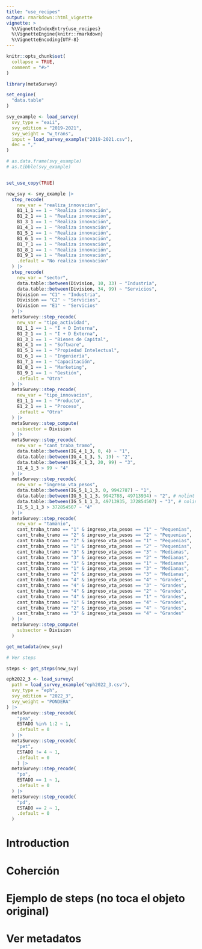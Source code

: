 ```yaml
---
title: "use_recipes"
output: rmarkdown::html_vignette
vignette: >
  %\VignetteIndexEntry{use_recipes}
  %\VignetteEngine{knitr::rmarkdown}
  %\VignetteEncoding{UTF-8}
---
```


```r
knitr::opts_chunk$set(
  collapse = TRUE,
  comment = "#>"
)
```

```r
library(metaSurvey)

set_engine(
  "data.table"
)

svy_example <- load_survey(
  svy_type = "eaii",
  svy_edition = "2019-2021",
  svy_weight = "w_trans",
  input = load_survey_example("2019-2021.csv"),
  dec = ","
)

# as.data.frame(svy_example)
# as.tibble(svy_example)


set_use_copy(TRUE)

new_svy <- svy_example |>
  step_recode(
    new_var = "realiza_innovacion",
    B1_1_1 == 1 ~ "Realiza innovación",
    B1_2_1 == 1 ~ "Realiza innovación",
    B1_3_1 == 1 ~ "Realiza innovación",
    B1_4_1 == 1 ~ "Realiza innovación",
    B1_5_1 == 1 ~ "Realiza innovación",
    B1_6_1 == 1 ~ "Realiza innovación",
    B1_7_1 == 1 ~ "Realiza innovación",
    B1_8_1 == 1 ~ "Realiza innovación",
    B1_9_1 == 1 ~ "Realiza innovación",
    .default = "No realiza innovación"
  ) |>
  step_recode(
    new_var = "sector",
    data.table::between(Division, 10, 33) ~ "Industria",
    data.table::between(Division, 34, 99) ~ "Servicios",
    Division == "C1" ~ "Industria",
    Division == "C2" ~ "Servicios",
    Division == "E1" ~ "Servicios"
  ) |>
  metaSurvey::step_recode(
    new_var = "tipo_actividad",
    B1_1_1 == 1 ~ "I + D Interna",
    B1_2_1 == 1 ~ "I + D Externa",
    B1_3_1 == 1 ~ "Bienes de Capital",
    B1_4_1 == 1 ~ "Software",
    B1_5_1 == 1 ~ "Propiedad Intelectual",
    B1_6_1 == 1 ~ "Ingeniería",
    B1_7_1 == 1 ~ "Capacitación",
    B1_8_1 == 1 ~ "Marketing",
    B1_9_1 == 1 ~ "Gestión",
    .default = "Otra"
  ) |>
  metaSurvey::step_recode(
    new_var = "tipo_innovacion",
    E1_1_1 == 1 ~ "Producto",
    E1_2_1 == 1 ~ "Proceso",
    .default = "Otra"
  ) |>
  metaSurvey::step_compute(
    subsector = Division
  ) |>
  metaSurvey::step_recode(
    new_var = "cant_traba_tramo",
    data.table::between(IG_4_1_3, 0, 4) ~ "1",
    data.table::between(IG_4_1_3, 5, 19) ~ "2",
    data.table::between(IG_4_1_3, 20, 99) ~ "3",
    IG_4_1_3 > 99 ~ "4"
  ) |>
  metaSurvey::step_recode(
    new_var = "ingreso_vta_pesos",
    data.table::between(IG_5_1_1_3, 0, 9942787) ~ "1",
    data.table::between(IG_5_1_1_3, 9942788, 49713934) ~ "2", # nolint
    data.table::between(IG_5_1_1_3, 49713935, 372854507) ~ "3", # nolint
    IG_5_1_1_3 > 372854507 ~ "4"
  ) |>
  metaSurvey::step_recode(
    new_var = "tamanio",
    cant_traba_tramo == "1" & ingreso_vta_pesos == "1" ~ "Pequenias",
    cant_traba_tramo == "2" & ingreso_vta_pesos == "2" ~ "Pequenias",
    cant_traba_tramo == "2" & ingreso_vta_pesos == "1" ~ "Pequenias",
    cant_traba_tramo == "1" & ingreso_vta_pesos == "2" ~ "Pequenias",
    cant_traba_tramo == "3" & ingreso_vta_pesos == "3" ~ "Medianas",
    cant_traba_tramo == "3" & ingreso_vta_pesos == "2" ~ "Medianas",
    cant_traba_tramo == "3" & ingreso_vta_pesos == "1" ~ "Medianas",
    cant_traba_tramo == "1" & ingreso_vta_pesos == "3" ~ "Medianas",
    cant_traba_tramo == "2" & ingreso_vta_pesos == "3" ~ "Medianas",
    cant_traba_tramo == "4" & ingreso_vta_pesos == "4" ~ "Grandes",
    cant_traba_tramo == "4" & ingreso_vta_pesos == "3" ~ "Grandes",
    cant_traba_tramo == "4" & ingreso_vta_pesos == "2" ~ "Grandes",
    cant_traba_tramo == "4" & ingreso_vta_pesos == "1" ~ "Grandes",
    cant_traba_tramo == "1" & ingreso_vta_pesos == "4" ~ "Grandes",
    cant_traba_tramo == "2" & ingreso_vta_pesos == "4" ~ "Grandes",
    cant_traba_tramo == "3" & ingreso_vta_pesos == "4" ~ "Grandes"
  ) |>
  metaSurvey::step_compute(
    subsector = Division
  )

get_metadata(new_svy)

# Ver steps

steps <- get_steps(new_svy)
```


```r
eph2022_3 <- load_survey(
  path = load_survey_example("eph2022_3.csv"),
  svy_type = "eph",
  svy_edition = "2022_3",
  svy_weight = "PONDERA"
) |>
  metaSurvey::step_recode(
    "pea",
    ESTADO %in% 1:2 ~ 1,
    .default = 0
  ) |>
  metaSurvey::step_recode(
    "pet",
    ESTADO != 4 ~ 1,
    .default = 0
    ) |>
  metaSurvey::step_recode(
    "po",
    ESTADO == 1 ~ 1,
    .default = 0
  ) |>
  metaSurvey::step_recode(
    "pd",
    ESTADO == 2 ~ 1,
    .default = 0
  )
```

# Introduction






# Coherción



# Ejemplo de steps (no toca el objeto original)


# Ver metadatos


